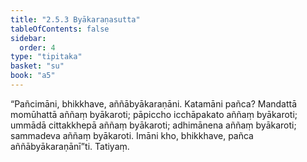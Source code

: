 ```yaml
---
title: "2.5.3 Byākaraṇasutta"
tableOfContents: false
sidebar:
  order: 4
type: "tipitaka"
basket: "su"
book: "a5"
---
```



<DynamicBreadcrumb />

<Division number="93" book="a5" bookNo="16" page="104">

<Paragraph number="577" book="a5">
“Pañcimāni, bhikkhave, aññābyākaraṇāni. Katamāni pañca? Mandattā momūhattā aññaṃ byākaroti; pāpiccho icchāpakato aññaṃ byākaroti; ummādā cittakkhepā aññaṃ byākaroti; adhimānena aññaṃ byākaroti; sammadeva aññaṃ byākaroti. Imāni kho, bhikkhave, pañca aññābyākaraṇānī”ti.

</Paragraph>
</Division>

<Paragraph number="578" type="center" book="a5">
Tatiyaṃ.
</Paragraph>